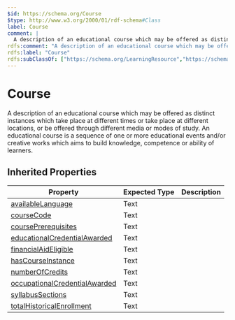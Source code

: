 ```yaml
---
$id: https://schema.org/Course
$type: http://www.w3.org/2000/01/rdf-schema#Class
label: Course
comment: |
  A description of an educational course which may be offered as distinct instances which take place at different times or take place at different locations, or be offered through different media or modes of study. An educational course is a sequence of one or more educational events and/or creative works which aims to build knowledge, competence or ability of learners.
rdfs:comment: "A description of an educational course which may be offered as distinct instances which take place at different times or take place at different locations, or be offered through different media or modes of study. An educational course is a sequence of one or more educational events and/or creative works which aims to build knowledge, competence or ability of learners."
rdfs:label: "Course"
rdfs:subClassOf: ["https://schema.org/LearningResource","https://schema.org/CreativeWork"]
---
```


# Course

A description of an educational course which may be offered as distinct instances which take place at different times or take place at different locations, or be offered through different media or modes of study. An educational course is a sequence of one or more educational events and/or creative works which aims to build knowledge, competence or ability of learners.

## Inherited Properties

| Property | Expected Type | Description |
| --- | --- | --- |
| [availableLanguage](https://schema.org/availableLanguage) | Text |  |
| [courseCode](https://schema.org/courseCode) | Text |  |
| [coursePrerequisites](https://schema.org/coursePrerequisites) | Text |  |
| [educationalCredentialAwarded](https://schema.org/educationalCredentialAwarded) | Text |  |
| [financialAidEligible](https://schema.org/financialAidEligible) | Text |  |
| [hasCourseInstance](https://schema.org/hasCourseInstance) | Text |  |
| [numberOfCredits](https://schema.org/numberOfCredits) | Text |  |
| [occupationalCredentialAwarded](https://schema.org/occupationalCredentialAwarded) | Text |  |
| [syllabusSections](https://schema.org/syllabusSections) | Text |  |
| [totalHistoricalEnrollment](https://schema.org/totalHistoricalEnrollment) | Text |  |
